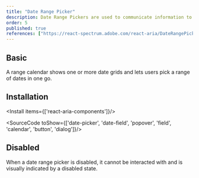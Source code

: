 ```yaml
---
title: "Date Range Picker"
description: Date Range Pickers are used to communicate information to the user.
order: 5
published: true
references: ["https://react-spectrum.adobe.com/react-aria/DateRangePicker.html#props"]
---
```


## Basic

A range calendar shows one or more date grids and lets users pick a range of dates in one go.
<How minW72 toUse="date-and-time/date-range-picker-demo" />

## Installation

<Install items={['react-aria-components']}/>

<SourceCode toShow={['date-picker', 'date-field', 'popover', 'field', 'calendar', 'button', 'dialog']}/>

## Disabled
When a date range picker is disabled, it cannot be interacted with and is visually indicated by a disabled state.
<How minW72 toUse="date-and-time/date-range-picker-disabled-demo" />
